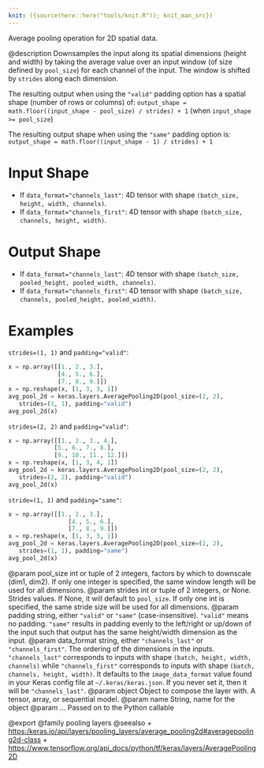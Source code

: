 ```yaml
---
knit: ({source(here::here("tools/knit.R")); knit_man_src})
---
```

Average pooling operation for 2D spatial data.

@description
Downsamples the input along its spatial dimensions (height and width)
by taking the average value over an input window
(of size defined by `pool_size`) for each channel of the input.
The window is shifted by `strides` along each dimension.

The resulting output when using the `"valid"` padding option has a spatial
shape (number of rows or columns) of:
`output_shape = math.floor((input_shape - pool_size) / strides) + 1`
(when `input_shape >= pool_size`)

The resulting output shape when using the `"same"` padding option is:
`output_shape = math.floor((input_shape - 1) / strides) + 1`

# Input Shape
- If `data_format="channels_last"`:
    4D tensor with shape `(batch_size, height, width, channels)`.
- If `data_format="channels_first"`:
    4D tensor with shape `(batch_size, channels, height, width)`.

# Output Shape
- If `data_format="channels_last"`:
    4D tensor with shape
    `(batch_size, pooled_height, pooled_width, channels)`.
- If `data_format="channels_first"`:
    4D tensor with shape
    `(batch_size, channels, pooled_height, pooled_width)`.

# Examples
`strides=(1, 1)` and `padding="valid"`:

```python
x = np.array([[1., 2., 3.],
              [4., 5., 6.],
              [7., 8., 9.]])
x = np.reshape(x, [1, 3, 3, 1])
avg_pool_2d = keras.layers.AveragePooling2D(pool_size=(2, 2),
   strides=(1, 1), padding="valid")
avg_pool_2d(x)
```

`strides=(2, 2)` and `padding="valid"`:

```python
x = np.array([[1., 2., 3., 4.],
             [5., 6., 7., 8.],
             [9., 10., 11., 12.]])
x = np.reshape(x, [1, 3, 4, 1])
avg_pool_2d = keras.layers.AveragePooling2D(pool_size=(2, 2),
   strides=(2, 2), padding="valid")
avg_pool_2d(x)
```

`stride=(1, 1)` and `padding="same"`:

```python
x = np.array([[1., 2., 3.],
                 [4., 5., 6.],
                 [7., 8., 9.]])
x = np.reshape(x, [1, 3, 3, 1])
avg_pool_2d = keras.layers.AveragePooling2D(pool_size=(2, 2),
   strides=(1, 1), padding="same")
avg_pool_2d(x)
```

@param pool_size int or tuple of 2 integers, factors by which to downscale
    (dim1, dim2). If only one integer is specified, the same
    window length will be used for all dimensions.
@param strides int or tuple of 2 integers, or None. Strides values. If None,
    it will default to `pool_size`. If only one int is specified, the
    same stride size will be used for all dimensions.
@param padding string, either `"valid"` or `"same"` (case-insensitive).
    `"valid"` means no padding. `"same"` results in padding evenly to
    the left/right or up/down of the input such that output has the same
    height/width dimension as the input.
@param data_format string, either `"channels_last"` or `"channels_first"`.
    The ordering of the dimensions in the inputs. `"channels_last"`
    corresponds to inputs with shape `(batch, height, width, channels)`
    while `"channels_first"` corresponds to inputs with shape
    `(batch, channels, height, width)`. It defaults to the
    `image_data_format` value found in your Keras config file at
    `~/.keras/keras.json`. If you never set it, then it will be
    `"channels_last"`.
@param object Object to compose the layer with. A tensor, array, or sequential model.
@param name String, name for the object
@param ... Passed on to the Python callable

@export
@family pooling layers
@seealso
+ <https:/keras.io/api/layers/pooling_layers/average_pooling2d#averagepooling2d-class>
+ <https://www.tensorflow.org/api_docs/python/tf/keras/layers/AveragePooling2D>

